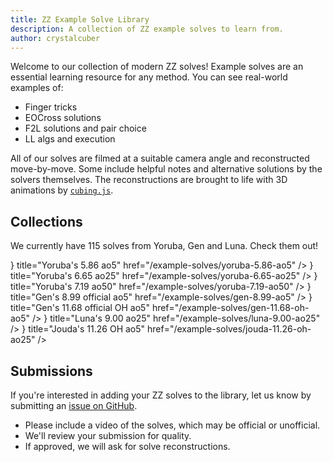 ```yaml
---
title: ZZ Example Solve Library
description: A collection of ZZ example solves to learn from.
author: crystalcuber
---
```



Welcome to our collection of modern ZZ solves!
Example solves are an essential learning resource for any method.
You can see real-world examples of:

- Finger tricks
- EOCross solutions
- F2L solutions and pair choice
- LL algs and execution

All of our solves are filmed at a suitable camera angle and reconstructed move-by-move.
Some include helpful notes and alternative solutions by the solvers themselves.
The reconstructions are brought to life with 3D animations by [`cubing.js`](https://js.cubing.net/cubing/twisty/).

## Collections

We currently have 115 solves from Yoruba, Gen and Luna. Check them out!

<Cards>
  <Card
    icon={<Image src={logoEOCross} width={55} />}
    title="Yoruba's 5.86 ao5"
    href="/example-solves/yoruba-5.86-ao5"
  />
  <Card
    icon={<Image src={logoEOCross} width={55} />}
    title="Yoruba's 6.65 ao25"
    href="/example-solves/yoruba-6.65-ao25"
  />
  <Card
    icon={<Image src={logoEOCross} width={55} />}
    title="Yoruba's 7.19 ao50"
    href="/example-solves/yoruba-7.19-ao50"
  />
  <Card
    icon={<Image src={logo} width={55} />}
    title="Gen's 8.99 official ao5"
    href="/example-solves/gen-8.99-ao5"
  />
  <Card
    icon={<Image src={logo} width={55} />}
    title="Gen's 11.68 official OH ao5"
    href="/example-solves/gen-11.68-oh-ao5"
  />
  <Card
    icon={<Image src={logoEOCross} width={55} />}
    title="Luna's 9.00 ao25"
    href="/example-solves/luna-9.00-ao25"
  />
  <Card
    icon={<Image src={logoEOCross} width={55} />}
    title="Jouda's 11.26 OH ao5"
    href="/example-solves/jouda-11.26-oh-ao25"
  />
</Cards>

## Submissions

If you're interested in adding your ZZ solves to the library, let us know by submitting an [issue on GitHub](https://github.com/ericx20/zz-method-docs/issues).

- Please include a video of the solves, which may be official or unofficial.
- We'll review your submission for quality.
- If approved, we will ask for solve reconstructions.
